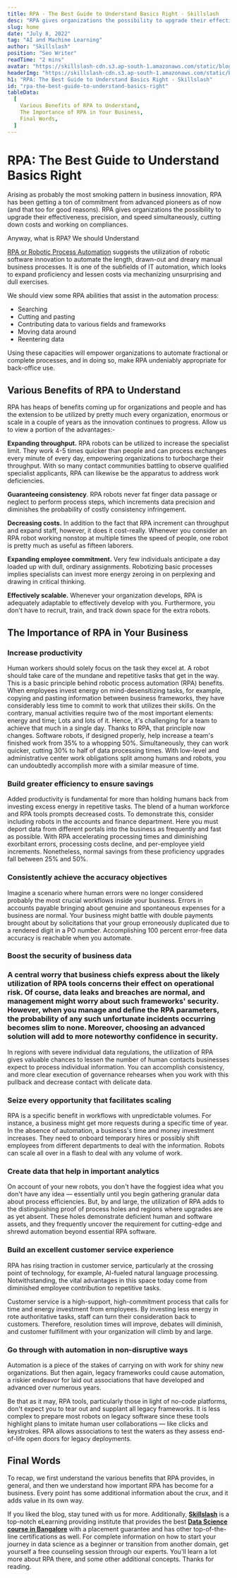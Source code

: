 ```yaml
---
title: RPA - The Best Guide to Understand Basics Right - Skillslash
desc: "RPA gives organizations the possibility to upgrade their effectiveness, precision, and speed simultaneously and working on compliances."
slug: home
date: "July 8, 2022"
tag: "AI and Machine Learning"
author: "Skillslash"
position: "Seo Writer"
readTime: "2 mins"
avatar: "https://skillslash-cdn.s3.ap-south-1.amazonaws.com/static/blog/avatar-02.webp"
headerImg: "https://skillslash-cdn.s3.ap-south-1.amazonaws.com/static/blog/Robotic-Process-Automation-1536x1536.webp"
h1: "RPA: The Best Guide to Understand Basics Right - Skillslash"
id: "rpa-the-best-guide-to-understand-basics-right"
tableData:
  [
    Various Benefits of RPA to Understand,
    The Importance of RPA in Your Business,
    Final Words,
  ]
---
```


# RPA: The Best Guide to Understand Basics Right

Arising as probably the most smoking pattern in business innovation, RPA has been getting a ton of commitment from advanced pioneers as of now (and that too for good reasons). RPA gives organizations the possibility to upgrade their effectiveness, precision, and speed simultaneously, cutting down costs and working on compliances.

Anyway, what is RPA? We should Understand

[RPA or Robotic Process Automation](https://www.cio.com/article/227908/what-is-rpa-robotic-process-automation-explained.html) suggests the utilization of robotic software innovation to automate the length, drawn-out and dreary manual business processes. It is one of the subfields of IT automation, which looks to expand proficiency and lessen costs via mechanizing unsurprising and dull exercises.

We should view some RPA abilities that assist in the automation process:

- Searching
- Cutting and pasting
- Contributing data to various fields and frameworks
- Moving data around
- Reentering data

Using these capacities will empower organizations to automate fractional or complete processes, and in doing so, make RPA undeniably appropriate for back-office use.

##

## **Various Benefits of RPA to Understand**

RPA has heaps of benefits coming up for organizations and people and has the extension to be utilized by pretty much every organization, enormous or scale in a couple of years as the innovation continues to progress. Allow us to view a portion of the advantages:-

**Expanding throughput.** RPA robots can be utilized to increase the specialist limit. They work 4-5 times quicker than people and can process exchanges every minute of every day, empowering organizations to turbocharge their throughput. With so many contact communities battling to observe qualified specialist applicants, RPA can likewise be the apparatus to address work deficiencies.

**Guaranteeing consistency**. RPA robots never fat finger data passage or neglect to perform process steps, which increments data precision and diminishes the probability of costly consistency infringement.

**Decreasing costs.** In addition to the fact that RPA increment can throughput and expand staff, however, it does it cost-really. Whenever you consider an RPA robot working nonstop at multiple times the speed of people, one robot is pretty much as useful as fifteen laborers.

**Expanding employee commitment.** Very few individuals anticipate a day loaded up with dull, ordinary assignments. Robotizing basic processes implies specialists can invest more energy zeroing in on perplexing and drawing in critical thinking.

**Effectively scalable.** Whenever your organization develops, RPA is adequately adaptable to effectively develop with you. Furthermore, you don&#39;t have to recruit, train, and track down space for the extra robots.

##

## **The Importance of RPA in Your Business**

### **Increase productivity**

Human workers should solely focus on the task they excel at. A robot should take care of the mundane and repetitive tasks that get in the way. This is a basic principle behind robotic process automation (RPA) benefits. When employees invest energy on mind-desensitizing tasks, for example, copying and pasting information between business frameworks, they have considerably less time to commit to work that utilizes their skills. On the contrary, manual activities require two of the most important elements: energy and time; Lots and lots of it. Hence, it&#39;s challenging for a team to achieve that much in a single day. Thanks to RPA, that principle now changes. Software robots, if designed properly, help increase a team&#39;s finished work from 35% to a whopping 50%. Simultaneously, they can work quicker, cutting 30% to half of data processing times. With low-level and administrative center work obligations split among humans and robots, you can undoubtedly accomplish more with a similar measure of time.

### **Build greater efficiency to ensure savings**

Added productivity is fundamental for more than holding humans back from investing excess energy in repetitive tasks. The blend of a human workforce and RPA tools prompts decreased costs. To demonstrate this, consider including robots in the accounts and finance department. Here you must deport data from different portals into the business as frequently and fast as possible. With RPA accelerating processing times and diminishing exorbitant errors, processing costs decline, and per-employee yield increments. Nonetheless, normal savings from these proficiency upgrades fall between 25% and 50%.

### **Consistently achieve the accuracy objectives**

Imagine a scenario where human errors were no longer considered probably the most crucial workflows inside your business. Errors in accounts payable bringing about genuine and spontaneous expenses for a business are normal. Your business might battle with double payments brought about by solicitations that your group erroneously duplicated due to a rendered digit in a PO number. Accomplishing 100 percent error-free data accuracy is reachable when you automate.

### **Boost the security of business data**

### A central worry that business chiefs express about the likely utilization of RPA tools concerns their effect on operational risk. Of course, data leaks and breaches are normal, and management might worry about such frameworks&#39; security. However, when you manage and define the RPA parameters, the probability of any such unfortunate incidents occurring becomes slim to none. Moreover, choosing an advanced solution will add to more noteworthy confidence in security.

In regions with severe individual data regulations, the utilization of RPA gives valuable chances to lessen the number of human contacts businesses expect to process individual information. You can accomplish consistency, and more clear execution of governance rehearses when you work with this pullback and decrease contact with delicate data.

### **Seize every opportunity that facilitates scaling**

RPA is a specific benefit in workflows with unpredictable volumes. For instance, a business might get more requests during a specific time of year. In the absence of automation, a business&#39;s time and money investment increases. They need to onboard temporary hires or possibly shift employees from different departments to deal with the information. Robots can scale all over in a flash to deal with any volume of work.

### **Create data that help in important analytics**

On account of your new robots, you don&#39;t have the foggiest idea what you don&#39;t have any idea — essentially until you begin gathering granular data about process efficiencies. But, by and large, the utilization of RPA adds to the distinguishing proof of process holes and regions where upgrades are as yet absent. These holes demonstrate deficient human and software assets, and they frequently uncover the requirement for cutting-edge and shrewd automation beyond essential RPA software.

### **Build an excellent customer service experience**

RPA has rising traction in customer service, particularly at the crossing point of technology, for example, AI-fueled natural language processing. Notwithstanding, the vital advantages in this space today come from diminished employee contribution to repetitive tasks.

Customer service is a high-support, high-commitment process that calls for time and energy investment from employees. By investing less energy in rote authoritative tasks, staff can turn their consideration back to customers. Therefore, resolution times will improve, debates will diminish, and customer fulfillment with your organization will climb by and large.

### **Go through with automation in non-disruptive ways**

Automation is a piece of the stakes of carrying on with work for shiny new organizations. But then again, legacy frameworks could cause automation, a riskier endeavor for laid out associations that have developed and advanced over numerous years.

Be that as it may, RPA tools, particularly those in light of no-code platforms, don&#39;t expect you to tear out and supplant all legacy frameworks. It is less complex to prepare most robots on legacy software since these tools highlight plans to imitate human user collaborations — like clicks and keystrokes. RPA allows associations to test the waters as they assess end-of-life open doors for legacy deployments.

##

## **Final Words**

To recap, we first understand the various benefits that RPA provides, in general, and then we understand how important RPA has become for a business. Every point has some additional information about the crux, and it adds value in its own way.

If you liked the blog, stay tuned with us for more. Additionally, [**Skillslash**](https://skillslash.com/) is a top-notch eLearning providing institute that provides the best [**Data Science course in Bangalore**](https://skillslash.com/data-science-course-in-bangalore/) with a placement guarantee and has other top-of-the-line certifications as well. For complete information on how to start your journey in data science as a beginner or transition from another domain, get yourself a free counseling session through our experts. You&#39;ll learn a lot more about RPA there, and some other additional concepts. Thanks for reading.

